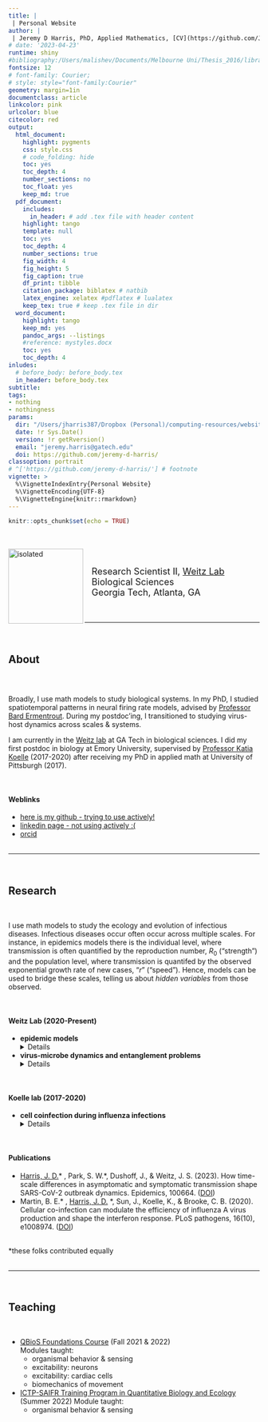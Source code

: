 ```yaml
---
title: | 
 | Personal Website
author: |
 | Jeremy D Harris, PhD, Applied Mathematics, [CV](https://github.com/Jeremy-D-Harris/cv_jdh_2022/blob/main/CV_JDH_Feb2023.pdf)
# date: '2023-04-23'
runtime: shiny
#bibliography:/Users/malishev/Documents/Melbourne Uni/Thesis_2016/library.bib
fontsize: 12
# font-family: Courier;
# style: style="font-family:Courier"
geometry: margin=1in
documentclass: article
linkcolor: pink
urlcolor: blue
citecolor: red
output:
  html_document:
    highlight: pygments
    css: style.css  
    # code_folding: hide
    toc: yes
    toc_depth: 4
    number_sections: no
    toc_float: yes
    keep_md: true
  pdf_document:
    includes:
      in_header: # add .tex file with header content
    highlight: tango
    template: null
    toc: yes
    toc_depth: 4
    number_sections: true
    fig_width: 4
    fig_height: 5
    fig_caption: true
    df_print: tibble 
    citation_package: biblatex # natbib
    latex_engine: xelatex #pdflatex # lualatex
    keep_tex: true # keep .tex file in dir 
  word_document:
    highlight: tango
    keep_md: yes
    pandoc_args: --listings
    #reference: mystyles.docx
    toc: yes
    toc_depth: 4
inludes:
  # before_body: before_body.tex
  in_header: before_body.tex
subtitle: 
tags:
- nothing
- nothingness
params: 
  dir: "/Users/jharris387/Dropbox (Personal)/computing-resources/website"
  date: !r Sys.Date()
  version: !r getRversion()
  email: "jeremy.harris@gatech.edu"
  doi: https://github.com/jeremy-d-harris/
classoption: portrait
# ^['https://github.com/jeremy-d-harris/'] # footnote
vignette: >
  %\VignetteIndexEntry{Personal Website}
  %\VignetteEncoding{UTF-8}
  %\VignetteEngine{knitr::rmarkdown}
---
```


<script type="text/x-mathjax-config">
  MathJax.Hub.Config({ TeX: { equationNumbers: {autoNumber: "all"} } });
</script>

```r
knitr::opts_chunk$set(echo = TRUE)
```

<!-- NOTE: Setting up webpage using Rmarkdown. Going by section... -->
<br>
<br>
<img src="Harris_Jeremy-hs.JPG" align="left" alt="isolated" width="150"/>
<br>


<!-- <p style="font-family:Times"> -->
<p style="font-size: 18px">
   &ensp; Research Scientist II, [Weitz Lab](https://weitzgroup.biosci.gatech.edu/) <br>
   &ensp; Biological Sciences <br>
   &ensp; Georgia Tech, Atlanta, GA 
</p>
<br>

---

<br>

## About

<br>
<p style="font-size: 24px">
Broadly, I use math models to study biological systems. In my PhD, I studied spatiotemporal patterns in neural firing rate models, advised by [Professor Bard Ermentrout](https://sites.pitt.edu/~phase/). During my postdoc'ing, I transitioned to studying virus-host dynamics across scales & systems. <br>

I am currently in the [Weitz lab](https://weitzgroup.biosci.gatech.edu/) at GA Tech in biological sciences. I did my first postdoc in biology at Emory University, supervised by [Professor Katia Koelle](https://scholarblogs.emory.edu/koellelab/group-members/) (2017-2020) after receiving my PhD in applied math at University of Pittsburgh (2017). <br>

 <br>
</p>


#### Weblinks <br>
- [here is my github - trying to use actively!](https://github.com/Jeremy-D-Harris/)
- [linkedin page - not using actively :( ](https://www.linkedin.com/in/jeremy-d-harris)
- [orcid](https://orcid.org/0000-0002-6836-3620)
<!-- - [linkedin](https://www.linkedin.com/in/jeremy-d-harris) -->
<br>
<br>


---

<br>

## Research
<br>
<p>
I use math models to study the ecology and evolution of infectious diseases. Infectious diseases occur often occur across multiple scales. For instance, in epidemics models there is the individual level, where transmission is often quantified by the reproduction number, $R_0$ ("strength") and the population level, where transmission is quantifed by the observed exponential growth rate of new cases, "$r$" ("speed"). Hence, models can be used to bridge these scales, telling us about <em>hidden variables </em> from those observed. 
</p>
<br>

<!-- ### In the [Weitz Lab](https://weitzgroup.biosci.gatech.edu/) <br> -->
#### Weitz Lab (2020-Present) <br>
<!-- <details closed> -->
<p>
- <b> epidemic models </b>
  <details closed>
  - asymptomatic transmission in COVID-19 using a generation interval framework <br>
  - effects of variation in transmissibility and susceptibility <br>
  </summary>
- <b> virus-microbe dynamics and entanglement problems </b>
  <details closed>
  - latent period variability in one-step experiments
  - multiple phages form lysogens on a shared host $\rightarrow$ complex dynamics
  - cellular responses to different bulk MOI show alternative modes of infection, e.g., lysis inhibition, pseudolysogeny 
  </summary>
</p>
<!-- </summary> -->
<br>

<!-- ### In the [Koelle lab](https://scholarblogs.emory.edu/koellelab/) <br> -->
#### Koelle lab (2017-2020) <br>
<!-- to make a collapsible section -->
<!-- <details closed> -->
<p>
- <b> cell coinfection during influenza infections  </b>
<details closed>
  - modeling cellular responses to multiple infections in influenza
  - emergent population dynamics
</summary>
</p>
<!-- </summary> -->

<br>

#### Publications

<p>
- <u> Harris, J. D.</u>* , Park, S. W.*, Dushoff, J., & Weitz, J. S. (2023). How time-scale differences in asymptomatic and symptomatic transmission shape SARS-CoV-2 outbreak dynamics. Epidemics, 100664. ([DOI](https://doi.org/10.1016/j.epidem.2022.100664)) <br>
- Martin, B. E.* , <u> Harris, J. D.</u> *, Sun, J., Koelle, K., & Brooke, C. B. (2020). Cellular co-infection can modulate the efficiency of influenza A virus production and shape the interferon response. PLoS pathogens, 16(10), e1008974. ([DOI](https://doi.org/10.1371/journal.ppat.1008974))
</p>

<br>
  *these folks contributed equally
<br>
<br>

---

<br>

## Teaching
<br>
<p>
- [QBioS Foundations Course](https://qbios.gatech.edu/course-information) (Fall 2021 & 2022) <br>
Modules taught:
  - organismal behavior & sensing
  - excitability: neurons
  - excitability: cardiac cells
  - biomechanics of movement
- [ICTP-SAIFR Training Program in Quantitative Biology and Ecology](https://www.ictp-saifr.org/qbioprogram/) (Summer 2022)
Module taught:
  - organismal behavior & sensing
</p>
<br>

